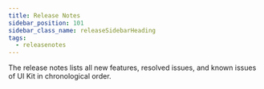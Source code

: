 ```yaml
---
title: Release Notes
sidebar_position: 101
sidebar_class_name: releaseSidebarHeading
tags:
  - releasenotes
---
```



The release notes lists all new features, resolved issues, and known issues of UI Kit in chronological order.

<ReleaseNotesGenerator noteKey="ui-kit" />

<head>
  <title>UI Kit Release Notes</title>
</head>
